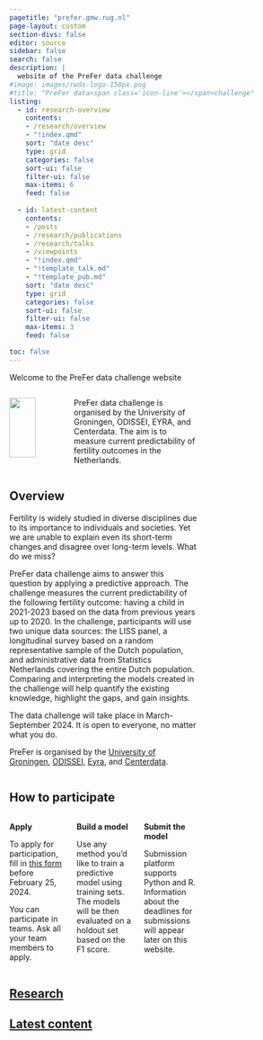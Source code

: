 ```yaml
---
pagetitle: "prefer.gmw.rug.nl"
page-layout: custom
section-divs: false
editor: source
sidebar: false
search: false
description: | 
  website of the PreFer data challenge
#image: images/rwds-logo-150px.png
#title: "PreFer data<span class='icon-line'></span>challenge"
listing:
  - id: research-overview
    contents: 
    - /research/overview
    - "!index.qmd"
    sort: "date desc"
    type: grid
    categories: false
    sort-ui: false
    filter-ui: false
    max-items: 6
    feed: false
    
  - id: latest-content
    contents: 
    - /posts
    - /research/publications
    - /research/talks
    - /viewpoints
    - "!index.qmd"
    - "!template_talk.md"
    - "!template_pub.md"
    sort: "date desc"
    type: grid
    categories: false
    sort-ui: false
    filter-ui: false
    max-items: 3
    feed: false

toc: false
---
```


<!-- purple bar at top -->
::: {.content-container}
::: {.top-story .purple-background}
::: {.website-text}

Welcome to the PreFer data challenge website

:::
:::
:::


<!-- welcome -->
::: {.content-container}
::: {.listing-block}

:::: {.columns}

::: {.column width="20%"}
::: {.face}

![](images/Gert_website_round.png){width=85%}
:::
:::

::: {.column width="2.5%"}

:::

::: {.column width="70%"}
<!-- empty column to create gap -->
PreFer data challenge is organised by the University of Groningen, ODISSEI, EYRA, and Centerdata.
The aim is to measure current predictability of fertility outcomes in the Netherlands.

:::

::: {.column width="2.5%"}

:::

::: {.column width="35%"}

:::

::::

:::
:::




<!-- quick overview GS -->
::: {.content-container}
::: {.listing-block}

:::: {.columns}

<!-- overview -->
::: {.column width="100%"}
## Overview
Fertility is widely studied in diverse disciplines due to its importance to individuals and societies. Yet we are unable to explain even its short-term changes and disagree over long-term levels. What do we miss?  

PreFer data challenge aims to answer this question by applying a predictive approach. The challenge measures the current predictability of the following fertility outcome: having a child in 2021-2023 based on the data from previous years up to 2020. In the challenge, participants will use two unique data sources: the LISS panel, a longitudinal survey based on a random representative sample of the Dutch population, and administrative data from Statistics Netherlands covering the entire Dutch population. Comparing and interpreting the models created in the challenge will help quantify the existing knowledge, highlight the gaps, and gain insights.  

The data challenge will take place in March-September 2024. It is open to everyone, no matter what you do.  

PreFer is organised by the [University of Groningen](https://www.rug.nl/), [ODISSEI](https://odissei-data.nl/en/), [Eyra](https://www.eyra.co/), and [Centerdata](https://www.centerdata.nl/).  

:::

::: {.column width="2.5%"}

:::

::: {.column width="35%"}

:::

::::

:::
:::



<!-- how to participate -->

::: {.content-container}
::: {.listing-block}

## How to participate
:::: {.columns}
::: {.column width="30%"}
__Apply__  

To apply for participation, fill in [this form](https://forms.gle/F2YaH6fevYgfKBqG7) before February 25, 2024.  

You can participate in teams. Ask all your team members to apply.  
:::
::: {.column width="30%"}
__Build a model__  

Use any method you’d like to train a predictive model using training sets. The models will be then evaluated on a holdout set based on the F1 score.  
:::
::: {.column width="30%"}
__Submit the model__  

Submission platform supports Python and R.
Information about the deadlines for submissions will appear later on this website.
 
:::
::: {.column width="2.5%"}
:::
::: {.column width="35%"}
:::
::::
:::
:::








<!-- overview of research -->
::: {.content-container}
::: {.listing-block}
<a href="research/index.qmd">

## Research
</a> 

::: {#research-overview}
:::

:::
:::


<!-- latest content information -->
::: {.content-container}
::: {.listing-block .last-block} 
<!-- last-block to remove line below -->
<a href="all-content.qmd">

## Latest content
</a>


::: {#latest-content}
:::

:::
:::
